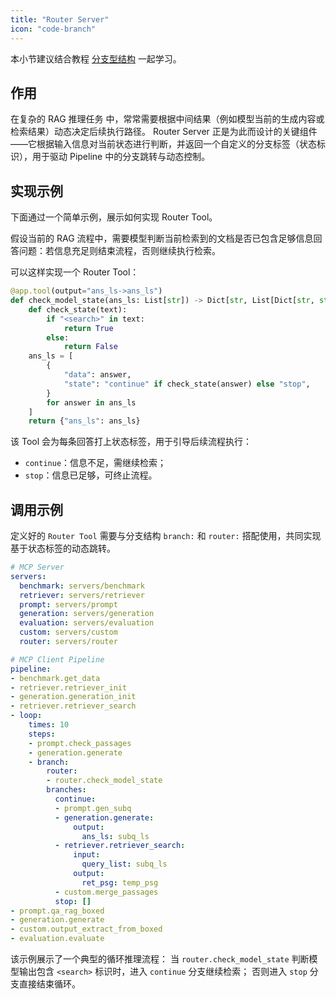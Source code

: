 ```yaml
---
title: "Router Server"
icon: "code-branch"
---
```


<Note>本小节建议结合教程 [分支型结构](/pages/cn/rag_client/branch) 一起学习。</Note>

## 作用

在复杂的 RAG 推理任务 中，常常需要根据中间结果（例如模型当前的生成内容或检索结果）动态决定后续执行路径。
Router Server 正是为此而设计的关键组件——它根据输入信息对当前状态进行判断，并返回一个自定义的分支标签（状态标识），用于驱动 Pipeline 中的分支跳转与动态控制。

## 实现示例

下面通过一个简单示例，展示如何实现 Router Tool。

假设当前的 RAG 流程中，需要模型判断当前检索到的文档是否已包含足够信息回答问题：若信息充足则结束流程，否则继续执行检索。

可以这样实现一个 Router Tool：

```python servers/router/src/router.py icon="python"
@app.tool(output="ans_ls->ans_ls")
def check_model_state(ans_ls: List[str]) -> Dict[str, List[Dict[str, str]]]:
    def check_state(text):
        if "<search>" in text:
            return True
        else:
            return False
    ans_ls = [
        {
            "data": answer,
            "state": "continue" if check_state(answer) else "stop",
        }
        for answer in ans_ls
    ]
    return {"ans_ls": ans_ls}
```
    
该 Tool 会为每条回答打上状态标签，用于引导后续流程执行：

- `continue`：信息不足，需继续检索；
- `stop`：信息已足够，可终止流程。

## 调用示例

定义好的 `Router Tool` 需要与分支结构 `branch:` 和 `router:` 搭配使用，共同实现基于状态标签的动态跳转。


```yaml examples/rag_branch.yaml icon="/images/yaml.svg" highlight="9,24,26,37"
# MCP Server
servers:
  benchmark: servers/benchmark
  retriever: servers/retriever
  prompt: servers/prompt
  generation: servers/generation
  evaluation: servers/evaluation
  custom: servers/custom
  router: servers/router

# MCP Client Pipeline
pipeline:
- benchmark.get_data
- retriever.retriever_init
- generation.generation_init
- retriever.retriever_search
- loop:
    times: 10
    steps:
    - prompt.check_passages
    - generation.generate
    - branch:
        router:
        - router.check_model_state
        branches:
          continue:
          - prompt.gen_subq
          - generation.generate:
              output:
                ans_ls: subq_ls
          - retriever.retriever_search:
              input:
                query_list: subq_ls
              output:
                ret_psg: temp_psg
          - custom.merge_passages
          stop: []
- prompt.qa_rag_boxed
- generation.generate
- custom.output_extract_from_boxed
- evaluation.evaluate
```

该示例展示了一个典型的循环推理流程：
当 `router.check_model_state` 判断模型输出包含 `<search>` 标识时，进入 `continue` 分支继续检索；
否则进入 `stop` 分支直接结束循环。